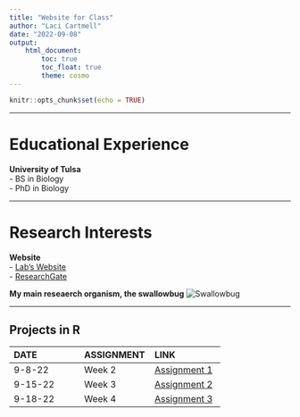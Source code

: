 ```yaml
---
title: "Website for Class"
author: "Laci Cartmell"
date: "2022-09-08"
output: 
    html_document:
        toc: true
        toc_float: true
        theme: cosmo
---
```


```r
knitr::opts_chunk$set(echo = TRUE)
```

___

# Educational Experience  
**University of Tulsa**  
- BS in Biology  
- PhD in Biology

___

# Research Interests  
**Website**  
- [Lab's Website](https://www.booth-lab.org/)  
- [ResearchGate](https://www.researchgate.net/profile/Laci-Cartmell)  

**My main reseaerch organism, the swallowbug**
![Swallowbug](SWBG.jpeg)

___  


## Projects in R
| DATE | ASSIGNMENT | LINK
| :-- | :-- | :--
|9-8-22 | Week 2 | [Assignment 1](https://github.com/laci-cartmell/CARTMELLBIOL7263.rmd/blob/main/Assignments/Assignment1.Rmd)  
|9-15-22 | Week 3  | [Assignment 2](https://laci-cartmell.github.io/CARTMELLBIOL7263.rmd/)
|9-18-22 | Week 4  | [Assignment 3](https://github.com/laci-cartmell/CARTMELLBIOL7263.rmd/blob/main/Assignments/Assignment3_v1.rmd)



